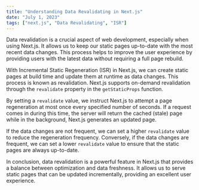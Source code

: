 ```yaml
---
title: "Understanding Data Revalidating in Next.js"
date: "July 1, 2023"
tags: ["next.js", "Data Revalidating", "ISR"]
---
```


Data revalidation is a crucial aspect of web development, especially when using Next.js. It allows us to keep our static pages up-to-date with the most recent data changes. This process helps to improve the user experience by providing users with the latest data without requiring a full page rebuild.

With Incremental Static Regeneration (ISR) in Next.js, we can create static pages at build time and update them at runtime as data changes. This process is known as revalidation. Next.js supports on-demand revalidation through the `revalidate` property in the `getStaticProps` function.

By setting a `revalidate` value, we instruct Next.js to attempt a page regeneration at most once every specified number of seconds. If a request comes in during this time, the server will return the cached (stale) page while in the background, Next.js generates an updated page.

If the data changes are not frequent, we can set a higher `revalidate` value to reduce the regeneration frequency. Conversely, if the data changes are frequent, we can set a lower `revalidate` value to ensure that the static pages are always up-to-date.

In conclusion, data revalidation is a powerful feature in Next.js that provides a balance between optimization and data freshness. It allows us to serve static pages that can be updated incrementally, providing an excellent user experience.
